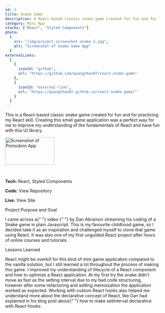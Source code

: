 ```yaml
---
id: 2
title: Snake Game
description: A React-based classic snake game created for fun and for learning React.
category: Mini App
stacks: ["React", "Styled Components"]
photo:
  {
    src: "/img/project-screenshot-snake-1.jpg",
    alt: "Screenshot of Snake Game App"
  }
externalLinks:
  [
    {
      iconId: "github",
      url: "https://github.com/quangthan87/react-snake-game"
    },
    {
      iconId: "external-link",
      url: "https://quangthan87.github.io/react-snake-game/"
    }
  ]
---
```


<Paragraph>
  This is a React-based classic snake game created for fun and for practicing my
  React skill. Creating this small game application was a perfect way for me to
  improve my understanding of the fundamentals of React and have fun with this
  UI library.
</Paragraph>

<Image
  src="/img/project-screenshot-snake-1.jpg"
  alt="Screenshot of Pomodoro App"
  width="160px"
  height="90px"
  layout="responsive"
/>

<br />

**Tech:** React, Styled Components

**Code:** <ExternalLink href="https://github.com/quangthan87/react-snake-game">View Repository</ExternalLink>

**Live:** <ExternalLink href="https://quangthan87.github.io/react-snake-game/">View Site</ExternalLink>

<MajorHeading>Project Purpose and Goal</MajorHeading>

<Paragraph>
  I came across a{" "}
  <ExternalLink href="https://www.youtube.com/watch?v=dFRiNUp-FT0">
    video
  </ExternalLink>{" "}
  by Dan Abramov streaming his coding of a Snake game in plain Javascript. This
  is my favourite childhood game, so I decided take it as an inspiration and
  challenged myself to clone that game using React. It was also one of my first
  unguided React project after hours of online courses and tutorials.
</Paragraph>

<MajorHeading>Lessons Learned</MajorHeading>

<Paragraph>
  React might be overkill for this kind of mini game application compared to the
  vanilla solution, but I still learned a lot throughout the process of making
  this game. I improved my understanding of lifecycle of a React component and
  how to optimize a React application. At my first try the snake didn't move as
  fast as the setting interval due to my bad code structuring, however after
  some refactoring and adding memoization the application worked as expected.
  Working with custom React hooks also helped me understand more about the
  declarative concept of React, like Dan had explained in his blog post about{" "}
  <ExternalLink href="https://overreacted.io/making-setinterval-declarative-with-react-hooks/">
    how to make setInterval declarative with React Hooks
  </ExternalLink>
  .
</Paragraph>

